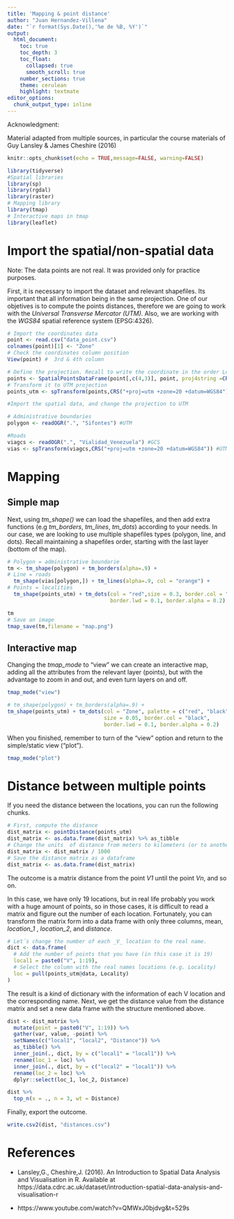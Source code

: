 ```yaml
---
title: 'Mapping & point distance'
author: "Juan Hernandez-Villena"
date: "`r format(Sys.Date(),'%e de %B, %Y')`"
output: 
  html_document:
    toc: true
    toc_depth: 3
    toc_float: 
      collapsed: true
      smooth_scroll: true
    number_sections: true
    theme: cerulean
    highlight: textmate
editor_options: 
  chunk_output_type: inline
---
```


Acknowledgment:

Material adapted from multiple sources, in particular the course materials of Guy Lansley & James Cheshire (2016)

```r
knitr::opts_chunk$set(echo = TRUE,message=FALSE, warning=FALSE)
```

```r
library(tidyverse)
#Spatial libraries
library(sp)
library(rgdal)
library(raster)
# Mapping library
library(tmap)
# Interactive maps in tmap
library(leaflet)
```

# Import the spatial/non-spatial data

Note: The data points are not real. It was provided only for practice purposes.

First, it is necessary to import the dataset and relevant shapefiles. Its important that all information being in the same projection.
One of our objetives is to compute the points distances, therefore we are going to work with the _Universal Transverse Mercator (UTM)_. Also, we are working with the _WGS84_ spatial reference system (EPSG:4326).

```r
# Import the coordinates data 
point <- read.csv("data_point.csv")
colnames(point)[1] <- "Zone"
# Check the coordinates column position
View(point) #  3rd & 4th column

# Define the projection. Recall to write the coordinate in the order Long - Lat (e.g. c(4,3) )
points <- SpatialPointsDataFrame(point[,c(4,3)], point, proj4string =CRS("+init=EPSG:4326")) #GCS
# Transform it to UTM projection
points_utm <- spTransform(points,CRS("+proj=utm +zone=20 +datum=WGS84")) #UTM

#Import the spatial data, and change the projection to UTM

# Administrative boundaries
polygon <- readOGR(".", "Sifontes") #UTM

#Roads 
viagcs <- readOGR(".", "Vialidad_Venezuela") #GCS
vias <- spTransform(viagcs,CRS("+proj=utm +zone=20 +datum=WGS84")) #UTM
```

# Mapping

## Simple map

Next, using _tm_shape()_ we can load the shapefiles, and then add extra functions  (e.g _tm_borders_, _tm_lines_, _tm_dots_) according to your needs. In our case, we are looking to use multiple shapefiles types (polygon, line, and dots). Recall maintaining a shapefiles order, starting with the last layer (bottom of the map).

```r

# Polygon = administrative boundarie
tm <- tm_shape(polygon) + tm_borders(alpha=.9) +
# Line = roads
  tm_shape(vias[polygon,]) + tm_lines(alpha=.9, col = "orange") +
# Points = localities 
  tm_shape(points_utm) + tm_dots(col = "red",size = 0.3, border.col = "black", 
                                 border.lwd = 0.1, border.alpha = 0.2)

tm
# Save an image
tmap_save(tm,filename = "map.png")
```

## Interactive map 

Changing the _tmap_mode_ to "view" we can create an interactive map, adding all the attributes from the relevant layer (points), but with the advantage to zoom in and out, and even turn layers on and off.
```r
tmap_mode("view")

# tm_shape(polygon) + tm_borders(alpha=.9) +
tm_shape(points_utm) + tm_dots(col = "Zone", palette = c("red", "black"),
                               size = 0.05, border.col = "black", 
                               border.lwd = 0.1, border.alpha = 0.2)
```

When you finished, remember to turn of the "view" option and return to the simple/static view ("plot").
```r
tmap_mode("plot")
```

# Distance between multiple points

If you need the distance between the locations, you can run the following chunks.
```r
# First, compute the distance
dist_matrix <- pointDistance(points_utm)                     
dist_matrix <- as.data.frame(dist_matrix) %>% as_tibble
# Change the units  of distance from meters to kilometers (or to another metric units) 
dist_matrix <- dist_matrix / 1000
# Save the distance matrix as a dataframe
dist_matrix <- as.data.frame(dist_matrix)
```

The outcome is a matrix distance from the point _V1_ until the point _Vn_, and so on.

In this case, we have only 19 locations, but in real life probably you work with a huge amount of points, so in those cases, it is difficult to read a matrix and figure out the number of each location. Fortunately, you can transform the matrix form into a data frame with only three columns, mean, _location_1_ , _location_2_, and _distance_.

```r

# Let´s change the number of each _V_ location to the real name. 
dict <- data.frame(
  # Add the number of points that you have (in this case it is 19)
  local1 = paste0("V", 1:19),
  # Select the column with the real names locations (e.g. Locality)
  loc = pull(points_utm@data, Locality) 
)
```

The result is a kind of dictionary with the information of each V location and the corresponding name. Next, we get the distance value from the distance matrix and set a new data frame with the structure mentioned above.

```r

dist <- dist_matrix %>% 
  mutate(point = paste0("V", 1:19)) %>% 
  gather(var, value, -point) %>% 
  setNames(c("local1", "local2", "Distance")) %>% 
  as_tibble() %>% 
  inner_join(., dict, by = c("local1" = "local1")) %>% 
  rename(loc_1 = loc) %>% 
  inner_join(., dict, by = c("local2" = "local1")) %>% 
  rename(loc_2 = loc) %>% 
  dplyr::select(loc_1, loc_2, Distance)

dist %>% 
  top_n(x = ., n = 3, wt = Distance)
```

Finally, export the outcome.
```r
write.csv2(dist, "distances.csv")
```

# References

- Lansley,G., Cheshire,J. (2016). An Introduction to Spatial Data Analysis and Visualisation in R. Available at https://data.cdrc.ac.uk/dataset/introduction-spatial-data-analysis-and-visualisation-r

- https://www.youtube.com/watch?v=QMWxJ0bjdvg&t=529s